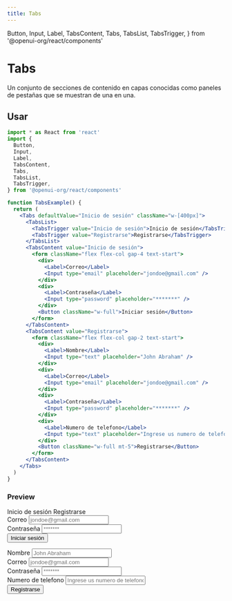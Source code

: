 ```yaml
---
title: Tabs
---
```


  Button,
  Input,
  Label,
  TabsContent,
  Tabs,
  TabsList,
  TabsTrigger,
} from '@openui-org/react/components'

# Tabs

Un conjunto de secciones de contenido en capas conocidas como paneles de pestañas que se muestran de una en una.

## Usar

```jsx
import * as React from 'react'
import {
  Button,
  Input,
  Label,
  TabsContent,
  Tabs,
  TabsList,
  TabsTrigger,
} from '@openui-org/react/components'

function TabsExample() {
  return (
    <Tabs defaultValue="Inicio de sesión" className="w-[400px]">
      <TabsList>
        <TabsTrigger value="Inicio de sesión">Inicio de sesión</TabsTrigger>
        <TabsTrigger value="Registrarse">Registrarse</TabsTrigger>
      </TabsList>
      <TabsContent value="Inicio de sesión">
        <form className="flex flex-col gap-4 text-start">
          <div>
            <Label>Correo</Label>
            <Input type="email" placeholder="jondoe@gmail.com" />
          </div>
          <div>
            <Label>Contraseña</Label>
            <Input type="password" placeholder="*******" />
          </div>
          <Button className="w-full">Iniciar sesión</Button>
        </form>
      </TabsContent>
      <TabsContent value="Registrarse">
        <form className="flex flex-col gap-2 text-start">
          <div>
            <Label>Nombre</Label>
            <Input type="text" placeholder="John Abraham" />
          </div>
          <div>
            <Label>Correo</Label>
            <Input type="email" placeholder="jondoe@gmail.com" />
          </div>
          <div>
            <Label>Contraseña</Label>
            <Input type="password" placeholder="*******" />
          </div>
          <div>
            <Label>Numero de telefono</Label>
            <Input type="text" placeholder="Ingrese us numero de telefono" />
          </div>
          <Button className="w-full mt-5">Registrarse</Button>
        </form>
      </TabsContent>
    </Tabs>
  )
}
```

### Preview

<Preview>
  <Tabs defaultValue="Inicio de sesión" className="w-[400px]">
    <TabsList>
      <TabsTrigger value="Inicio de sesión">Inicio de sesión</TabsTrigger>
      <TabsTrigger value="Registrarse">Registrarse</TabsTrigger>
    </TabsList>
    <TabsContent value="Inicio de sesión">
      <form className="flex flex-col gap-4 text-start">
        <div>
          <Label>Correo</Label>
          <Input type="email" placeholder="jondoe@gmail.com" />
        </div>
        <div>
          <Label>Contraseña</Label>
          <Input type="password" placeholder="*******" />
        </div>
        <Button className="w-full">Iniciar sesión</Button>
      </form>
    </TabsContent>
    <TabsContent value="Registrarse">
      <form className="flex flex-col gap-2 text-start">
        <div>
          <Label>Nombre</Label>
          <Input type="text" placeholder="John Abraham" />
        </div>
        <div>
          <Label>Correo</Label>
          <Input type="email" placeholder="jondoe@gmail.com" />
        </div>
        <div>
          <Label>Contraseña</Label>
          <Input type="password" placeholder="*******" />
        </div>
        <div>
          <Label>Numero de telefono</Label>
          <Input type="text" placeholder="Ingrese us numero de telefono" />
        </div>
        <Button className="w-full mt-5">Registrarse</Button>
      </form>
    </TabsContent>
  </Tabs>
</Preview>
